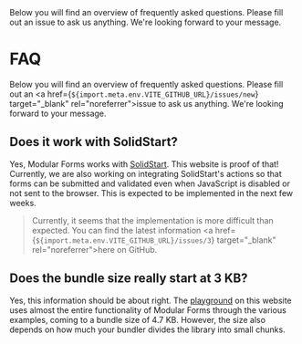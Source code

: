 
<Title>FAQ</Title>
<Description>
  Below you will find an overview of frequently asked questions. Please fill out
  an issue to ask us anything. We're looking forward to your message.
</Description>

# FAQ

Below you will find an overview of frequently asked questions. Please fill out an <a href={`${import.meta.env.VITE_GITHUB_URL}/issues/new`} target="\_blank" rel="noreferrer">issue</a> to ask us anything. We're looking forward to your message.

<Solid block>

## Does it work with SolidStart?

Yes, Modular Forms works with <a href="https://start.solidjs.com" target="_blank" rel="noreferrer">SolidStart</a>. This website is proof of that! Currently, we are also working on integrating SolidStart's actions so that forms can be submitted and validated even when JavaScript is disabled or not sent to the browser. This is expected to be implemented in the next few weeks.

> Currently, it seems that the implementation is more difficult than expected. You can find the latest information <a href={`${import.meta.env.VITE_GITHUB_URL}/issues/3`} target="\_blank" rel="noreferrer">here</a> on GitHub.

</Solid>

<SolidPreactOrReact block>

## Does the bundle size really start at 3 KB?

Yes, this information should be about right. The <A href="/playground">playground</A> on this website uses almost the entire functionality of Modular Forms through the various examples, coming to a bundle size of 4.7 KB. However, the size also depends on how much your bundler divides the library into small chunks.

</SolidPreactOrReact>

